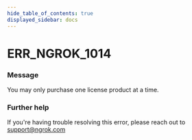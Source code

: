 ```yaml
---
hide_table_of_contents: true
displayed_sidebar: docs
---
```



# ERR_NGROK_1014

### Message

You may only purchase one license product at a time.

### Further help

If you're having trouble resolving this error, please reach out to [support@ngrok.com](mailto:support@ngrok.com?subject=Help%20with%20ERR_NGROK_1014)

<ErrorDetails error="err_ngrok_1014" />
